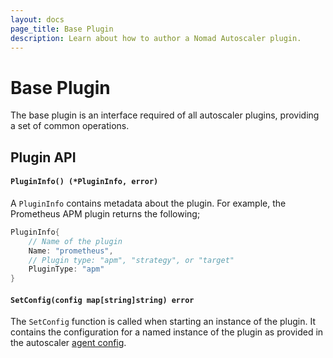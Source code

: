 ```yaml
---
layout: docs
page_title: Base Plugin
description: Learn about how to author a Nomad Autoscaler plugin.
---
```


# Base Plugin

The base plugin is an interface required of all autoscaler plugins,
providing a set of common operations.

## Plugin API

#### `PluginInfo() (*PluginInfo, error)`

A `PluginInfo` contains metadata about the plugin. For example,
the Prometheus APM plugin returns the following;

```go
PluginInfo{
    // Name of the plugin
    Name: "prometheus",
    // Plugin type: "apm", "strategy", or "target"
    PluginType: "apm"
}
```

#### `SetConfig(config map[string]string) error`

The `SetConfig` function is called when starting an instance of the plugin. It contains the
configuration for a named instance of the plugin as provided in the autoscaler [agent config][plugin_config].

[plugin_config]: /tools/autoscaling/agent
